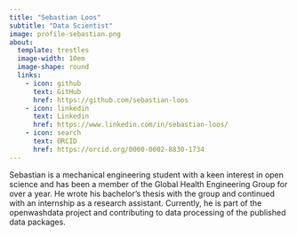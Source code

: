 ```yaml
---
title: "Sebastian Loos"
subtitle: "Data Scientist"
image: profile-sebastian.png
about:
  template: trestles
  image-width: 10em
  image-shape: round
  links:
    - icon: github
      text: GitHub
      href: https://github.com/sebastian-loos
    - icon: linkedin
      text: Linkedin
      href: https://www.linkedin.com/in/sebastian-loos/
    - icon: search
      text: ORCID
      href: https://orcid.org/0000-0002-8830-1734
---
```


Sebastian is a mechanical engineering student with a keen interest in open science and has been a member of the Global Health Engineering Group for over a year. He wrote his bachelor's thesis with the group and continued with an internship as a research assistant. Currently, he is part of the openwashdata project and contributing to data processing of the published data packages.
